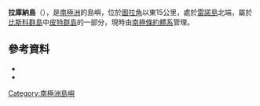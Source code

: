 {{coord|65|31|S|65|18|W|source:GNIS|display=title}}

'''拉庫納島'''（{{lang-en|Lacuna Island}}），是[[南極洲|南極洲]]的島嶼，位於[[圖拉角_(比斯科群島)|圖拉角]]以東15公里，處於[[雷諾島|雷諾島]]北端，屬於[[比斯科群島|比斯科群島]]中[[皮特群島|皮特群島]]的一部分，現時由[[南極條約體系|南極條約體系]]管理。

==參考資料==
*{{cite gnis | type = antarid | id = 8351| name = Lacuna Island | accessdate = 2013-05-23}}
*{{usgs-gazetteer|id=8351}}

{{DEFAULTSORT:Lacuna Island}}
[[Category:南極洲島嶼|Category:南極洲島嶼]]


{{Biscoes-geo-stub}}